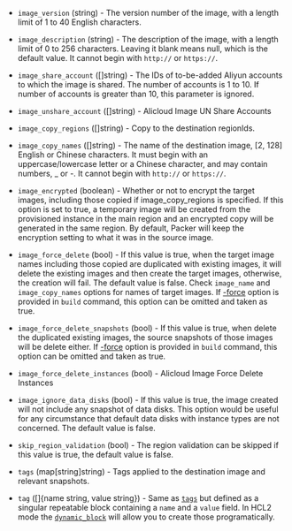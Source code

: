 <!-- Code generated from the comments of the AlicloudImageConfig struct in builder/alicloud/ecs/image_config.go; DO NOT EDIT MANUALLY -->

-   `image_version` (string) - The version number of the image, with a length
    limit of 1 to 40 English characters.
    
-   `image_description` (string) - The description of the image, with a length
    limit of 0 to 256 characters. Leaving it blank means null, which is the
    default value. It cannot begin with `http://` or `https://`.
    
-   `image_share_account` ([]string) - The IDs of to-be-added Aliyun
    accounts to which the image is shared. The number of accounts is 1 to 10.
    If number of accounts is greater than 10, this parameter is ignored.
    
-   `image_unshare_account` ([]string) - Alicloud Image UN Share Accounts
-   `image_copy_regions` ([]string) - Copy to the destination regionIds.
    
-   `image_copy_names` ([]string) - The name of the destination image,
    [2, 128] English or Chinese characters. It must begin with an
    uppercase/lowercase letter or a Chinese character, and may contain numbers,
    _ or -. It cannot begin with `http://` or `https://`.
    
-   `image_encrypted` (boolean) - Whether or not to encrypt the target images,            including those copied if image_copy_regions is specified. If this option
    is set to true, a temporary image will be created from the provisioned
    instance in the main region and an encrypted copy will be generated in the
    same region. By default, Packer will keep the encryption setting to what
    it was in the source image.
    
-   `image_force_delete` (bool) - If this value is true, when the target image names including those
    copied are duplicated with existing images, it will delete the existing
    images and then create the target images, otherwise, the creation will
    fail. The default value is false. Check `image_name` and
    `image_copy_names` options for names of target images. If
    [-force](/docs/commands/build#force) option is
    provided in `build` command, this option can be omitted and taken as
    true.
    
-   `image_force_delete_snapshots` (bool) - If this value is true, when delete the duplicated existing images, the
    source snapshots of those images will be delete either. If
    [-force](/docs/commands/build#force) option is
    provided in `build` command, this option can be omitted and taken as
    true.
    
-   `image_force_delete_instances` (bool) - Alicloud Image Force Delete Instances
-   `image_ignore_data_disks` (bool) - If this value is true, the image
    created will not include any snapshot of data disks. This option would be
    useful for any circumstance that default data disks with instance types are
    not concerned. The default value is false.
    
-   `skip_region_validation` (bool) - The region validation can be skipped
    if this value is true, the default value is false.
    
-   `tags` (map[string]string) - Tags applied to the destination image and relevant snapshots.
    
-   `tag` ([]{name string, value string}) - Same as [`tags`](#tags) but defined as a singular repeatable block
    containing a `name` and a `value` field. In HCL2 mode the
    [`dynamic_block`](/docs/configuration/from-1.5/expressions#dynamic-blocks)
    will allow you to create those programatically.
    
